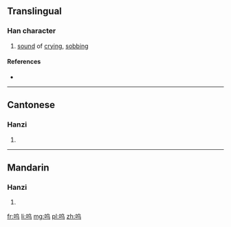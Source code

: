 {{also|嗚}}
==Translingual==

===Han character===
{{Han char|rn=30|rad=口|as=04|sn=7|four=|canj=口心女一 (RPVM)}}

# [[sound]] of [[crying]], [[sobbing]]

====References====
* {{Han ref|kx=0181.191|hdz=10593.040|uh=545C|ud=21596}}

----

==Cantonese==

===Hanzi===
{{yue-hanzi|jyut=|y=[[wu1]]|tra=嗚}}

# {{defn|lang=yue|sort=口04}}

----

==Mandarin==

===Hanzi===
{{cmn-hanzi|tra=嗚|pin=[[chī]] ([[chi1]]), [[wū]] ([[wu1]])|wg=[[ch'ih1|ch'ih<sup>1</sup>]], [[wu1|wu<sup>1</sup>]]}}

# {{defn|lang=cmn|sort=口04}}

[[fr:呜]]
[[li:呜]]
[[mg:呜]]
[[pl:呜]]
[[zh:呜]]